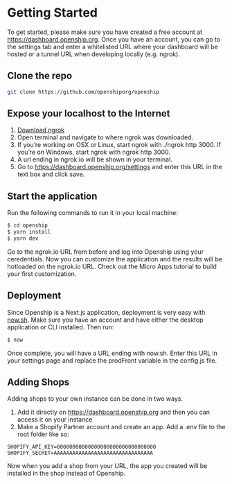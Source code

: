 
<SEO
  title="Getting Started"
  description="Learn how to fork and customize Openship to fit your operations."
/>

# Getting Started

To get started, please make sure you have created a free account at https://dashboard.openship.org. Once you have an account, you can go to the settings tab and enter a whitelisted URL where your dashboard will be hosted or a tunnel URL when developing locally (e.g. ngrok).

## Clone the repo

```bash
git clone https://github.com/openshiporg/openship
```

## Expose your localhost to the Internet

1. [Download ngrok](https://ngrok.com)
2. Open terminal and navigate to where ngrok was downloaded.
3. If you’re working on OSX or Linux, start ngrok with ./ngrok http 3000. If you’re on Windows, start ngrok with ngrok http 3000.
4. A url ending in ngrok.io will be shown in your terminal.
5. Go to https://dashboard.openship.org/settings and enter this URL in the text box and click save.

## Start the application

Run the following commands to run it in your local machine:

```bash
$ cd openship
$ yarn install
$ yarn dev
```

Go to the ngrok.io URL from before and log into Openship using your ceredentials. Now you can customize the application and the results will be hotloaded on the ngrok.io URL. Check out the Micro Apps tutorial to build your first customization.

## Deployment

Since Openship is a Next.js application, deployment is very easy with [now.sh](https://now.sh). Make sure you have an account and have either the desktop application or CLI installed. Then run:

```bash
$ now
```

Once complete, you will have a URL ending with now.sh. Enter this URL in your settings page and replace the prodFront variable in the config.js file.

## Adding Shops

Adding shops to your own instance can be done in two ways.

1. Add it directly on https://dashboard.openship.org and then you can access it on your instance
2. Make a Shopify Partner account and create an app. Add a .env file to the root folder like so:

```env
SHOPIFY_API_KEY=00000000000000000000000000000000
SHOPIFY_SECRET=AAAAAAAAAAAAAAAAAAAAAAAAAAAAAAAA
```

Now when you add a shop from your URL, the app you created will be installed in the shop instead of Openship.
